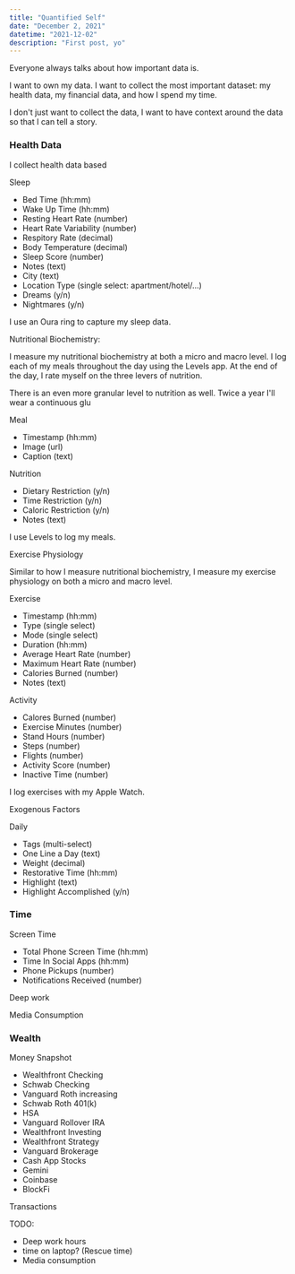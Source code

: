 ```yaml
---
title: "Quantified Self"
date: "December 2, 2021"
datetime: "2021-12-02"
description: "First post, yo"
---
```


Everyone always talks about how important data is.

I want to own my data. 
I want to collect the most important dataset: my health data, my financial data, and how I spend my time.

I don't just want to collect the data, I want to have context around the data so that I can tell a story.

### Health Data

I collect health data based 


Sleep
- Bed Time (hh:mm)
- Wake Up Time (hh:mm)
- Resting Heart Rate (number)
- Heart Rate Variability (number)
- Respitory Rate (decimal)
- Body Temperature (decimal)
- Sleep Score (number)
- Notes (text)  
- City (text)
- Location Type (single select: apartment/hotel/...)
- Dreams (y/n)
- Nightmares (y/n)

I use an Oura ring to capture my sleep data.

Nutritional Biochemistry:

I measure my nutritional biochemistry at both a micro and macro level.
I log each of my meals throughout the day using the Levels app.
At the end of the day, I rate myself on the three levers of nutrition.

There is an even more granular level to nutrition as well. Twice a year I'll 
wear a continuous glu

Meal
- Timestamp (hh:mm)
- Image (url)
- Caption (text)

Nutrition
- Dietary Restriction (y/n)
- Time Restriction (y/n)
- Caloric Restriction (y/n)
- Notes (text)


I use Levels to log my meals.

Exercise Physiology

Similar to how I measure nutritional biochemistry, I measure my exercise physiology on both a micro and macro level.


Exercise
- Timestamp (hh:mm)
- Type (single select)
- Mode (single select)
- Duration (hh:mm)
- Average Heart Rate (number)
- Maximum Heart Rate (number)
- Calories Burned (number)
- Notes (text)

Activity
- Calores Burned (number)
- Exercise Minutes (number)
- Stand Hours (number)
- Steps (number)
- Flights (number)
- Activity Score (number)
- Inactive Time (number)

I log exercises with my Apple Watch.

Exogenous Factors

Daily
- Tags (multi-select)
- One Line a Day (text)
- Weight (decimal)
- Restorative Time (hh:mm)
- Highlight (text)
- Highlight Accomplished (y/n)

### Time

Screen Time
- Total Phone Screen Time (hh:mm)
- Time In Social Apps (hh:mm)
- Phone Pickups (number)
- Notifications Received (number)

Deep work

Media Consumption



### Wealth

Money Snapshot
- Wealthfront Checking
- Schwab Checking
- Vanguard Roth increasing
- Schwab Roth 401(k)
- HSA
- Vanguard Rollover IRA
- Wealthfront Investing
- Wealthfront Strategy
- Vanguard Brokerage
- Cash App Stocks
- Gemini
- Coinbase
- BlockFi


Transactions



TODO:
- Deep work hours
- time on laptop? (Rescue time)
- Media consumption
